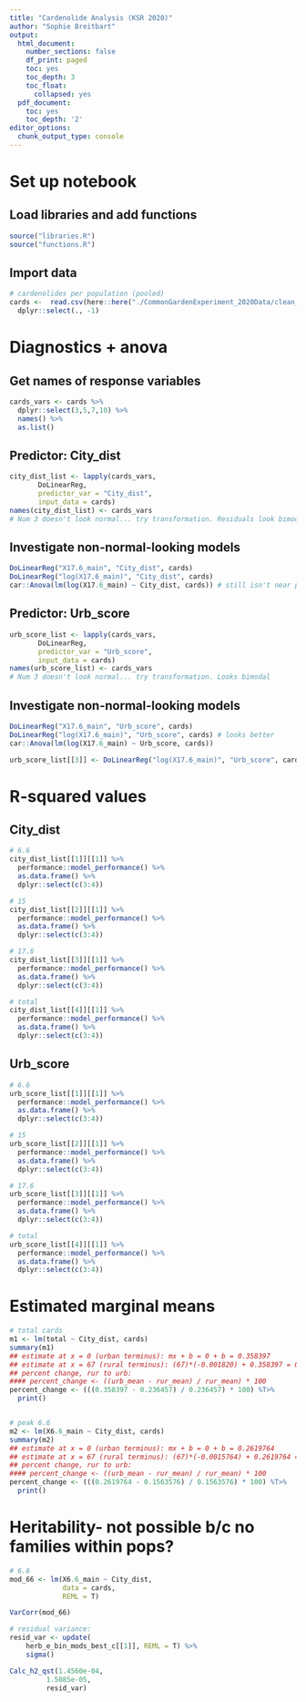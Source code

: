 ```yaml
---
title: "Cardenolide Analysis (KSR 2020)"
author: "Sophie Breitbart"
output:
  html_document:
    number_sections: false
    df_print: paged
    toc: yes
    toc_depth: 3
    toc_float:
      collapsed: yes
  pdf_document:
    toc: yes
    toc_depth: '2'
editor_options: 
  chunk_output_type: console
---
```


# Set up notebook
## Load libraries and add functions

```r
source("libraries.R")
source("functions.R")
```

## Import data
```r
# cardenolides per population (pooled)
cards <-  read.csv(here::here("./CommonGardenExperiment_2020Data/clean_data/2020_cardenolides_clean.csv")) %>%
  dplyr::select(., -1) 
```

# Diagnostics + anova
## Get names of response variables
```r
cards_vars <- cards %>%
  dplyr::select(3,5,7,10) %>%
  names() %>%
  as.list()
```

## Predictor: City_dist
```r
city_dist_list <- lapply(cards_vars,
       DoLinearReg,
       predictor_var = "City_dist",
       input_data = cards)
names(city_dist_list) <- cards_vars
# Num 3 doesn't look normal... try transformation. Residuals look bimodal

```

## Investigate non-normal-looking models
```r
DoLinearReg("X17.6_main", "City_dist", cards)
DoLinearReg("log(X17.6_main)", "City_dist", cards)
car::Anova(lm(log(X17.6_main) ~ City_dist, cards)) # still isn't near p = 0.05 so maybe not worth worrying about
```

## Predictor: Urb_score
```r
urb_score_list <- lapply(cards_vars,
       DoLinearReg,
       predictor_var = "Urb_score",
       input_data = cards)
names(urb_score_list) <- cards_vars
# Num 3 doesn't look normal... try transformation. Looks bimodal
```

## Investigate non-normal-looking models
```r
DoLinearReg("X17.6_main", "Urb_score", cards)
DoLinearReg("log(X17.6_main)", "Urb_score", cards) # looks better
car::Anova(lm(log(X17.6_main) ~ Urb_score, cards))

urb_score_list[[3]] <- DoLinearReg("log(X17.6_main)", "Urb_score", cards)
```

# R-squared values
## City_dist
```r
# 6.6
city_dist_list[[1]][[1]] %>%
  performance::model_performance() %>%
  as.data.frame() %>%
  dplyr::select(c(3:4))

# 15
city_dist_list[[2]][[1]] %>%
  performance::model_performance() %>%
  as.data.frame() %>%
  dplyr::select(c(3:4))

# 17.6
city_dist_list[[3]][[1]] %>%
  performance::model_performance() %>%
  as.data.frame() %>%
  dplyr::select(c(3:4))

# total
city_dist_list[[4]][[1]] %>%
  performance::model_performance() %>%
  as.data.frame() %>%
  dplyr::select(c(3:4))
```

## Urb_score
```r
# 6.6
urb_score_list[[1]][[1]] %>%
  performance::model_performance() %>%
  as.data.frame() %>%
  dplyr::select(c(3:4))

# 15
urb_score_list[[2]][[1]] %>%
  performance::model_performance() %>%
  as.data.frame() %>%
  dplyr::select(c(3:4))

# 17.6
urb_score_list[[3]][[1]] %>%
  performance::model_performance() %>%
  as.data.frame() %>%
  dplyr::select(c(3:4))

# total
urb_score_list[[4]][[1]] %>%
  performance::model_performance() %>%
  as.data.frame() %>%
  dplyr::select(c(3:4))
```


# Estimated marginal means
```r
# total cards
m1 <- lm(total ~ City_dist, cards)
summary(m1)
## estimate at x = 0 (urban terminus): mx + b = 0 + b = 0.358397
## estimate at x = 67 (rural terminus): (67)*(-0.001820) + 0.358397 = 0.236457
## percent change, rur to urb: 
#### percent_change <- ((urb_mean - rur_mean) / rur_mean) * 100
percent_change <- (((0.358397 - 0.236457) / 0.236457) * 100) %T>%
  print()


# peak 6.6
m2 <- lm(X6.6_main ~ City_dist, cards)
summary(m2)
## estimate at x = 0 (urban terminus): mx + b = 0 + b = 0.2619764  
## estimate at x = 67 (rural terminus): (67)*(-0.0015764) + 0.2619764 = 0.1563576
## percent change, rur to urb: 
#### percent_change <- ((urb_mean - rur_mean) / rur_mean) * 100
percent_change <- (((0.2619764 - 0.1563576) / 0.1563576) * 100) %T>%
  print()
```

# Heritability- not possible b/c no families within pops?
```r
# 6.6
mod_66 <- lm(X6.6_main ~ City_dist,
             data = cards,
             REML = T)

VarCorr(mod_66)

# residual variance:
resid_var <- update(
    herb_e_bin_mods_best_c[[1]], REML = T) %>%
    sigma()

Calc_h2_qst(1.4560e-04,
         1.5085e-05,
         resid_var)
```

